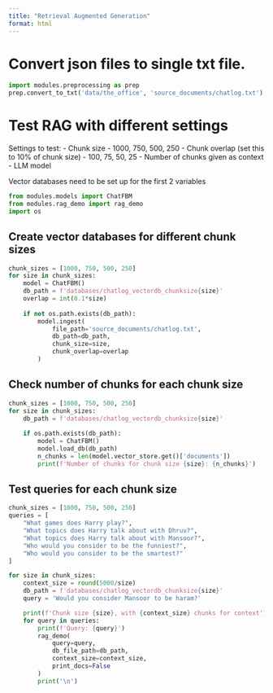 ```yaml
---
title: "Retrieval Augmented Generation"
format: html
---
```


# Convert json files to single txt file.

```python
import modules.preprocessing as prep
prep.convert_to_txt('data/the_office', 'source_documents/chatlog.txt')
```

# Test RAG with different settings

Settings to test:
- Chunk size
    - 1000, 750, 500, 250
- Chunk overlap (set this to 10% of chunk size)
    - 100, 75, 50, 25
- Number of chunks given as context
- LLM model

Vector databases need to be set up for the first 2 variables

```python
from modules.models import ChatFBM
from modules.rag_demo import rag_demo
import os
```

## Create vector databases for different chunk sizes

```python
chunk_sizes = [1000, 750, 500, 250]
for size in chunk_sizes:
    model = ChatFBM()
    db_path = f'databases/chatlog_vectordb_chunksize{size}'
    overlap = int(0.1*size)
    
    if not os.path.exists(db_path):
        model.ingest(
            file_path='source_documents/chatlog.txt',
            db_path=db_path,
            chunk_size=size,
            chunk_overlap=overlap
        )
```

## Check number of chunks for each chunk size

```python
chunk_sizes = [1000, 750, 500, 250]
for size in chunk_sizes:
    db_path = f'databases/chatlog_vectordb_chunksize{size}'
    
    if os.path.exists(db_path):
        model = ChatFBM()
        model.load_db(db_path)
        n_chunks = len(model.vector_store.get()['documents'])
        print(f'Number of chunks for chunk size {size}: {n_chunks}')
```

## Test queries for each chunk size

```python
chunk_sizes = [1000, 750, 500, 250]
queries = [
    "What games does Harry play?",
    "What topics does Harry talk about with Dhruv?",
    "What topics does Harry talk about with Mansoor?",
    "Who would you consider to be the funniest?",
    "Who would you consider to be the smartest?"
]

for size in chunk_sizes:
    context_size = round(5000/size)
    db_path = f'databases/chatlog_vectordb_chunksize{size}'
    query = 'Would you consider Mansoor to be haram?'

    print(f'Chunk size {size}, with {context_size} chunks for context')
    for query in queries:
        print(f'Query: {query}')
        rag_demo(
            query=query,
            db_file_path=db_path,
            context_size=context_size,
            print_docs=False
        )
        print('\n')
```